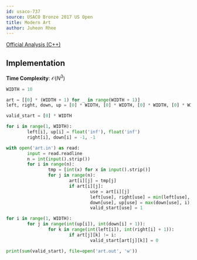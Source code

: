 ```yaml
---
id: usaco-737
source: USACO Bronze 2017 US Open
title: Modern Art
author: Juheon Rhee
---
```


[Official Analysis (C++)](http://www.usaco.org/current/data/sol_art_bronze_open17.html)

## Implementation
**Time Complexity**: $\mathcal O(N^3)$

<LanguageSection>

<PySection>

```py
WIDTH = 10

art = [[0] * (WIDTH + 1) for _ in range(WIDTH + 1)]
left, right, down, up = [0] * WIDTH, [0] * WIDTH, [0] * WIDTH, [0] * WIDTH

valid_start = [0] * WIDTH

for i in range(1, WIDTH):
        left[i], up[i] = float('inf'), float('inf')
        right[i], down[i] = -1, -1

with open('art.in') as read:
        input = read.readline
        n = int(input().strip())
        for i in range(n):
                tmp = [int(x) for x in input().strip()]
                for j in range(n):
                        art[i][j] = tmp[j]
                        if art[i][j]:
                                use = art[i][j]
                                left[use], right[use] = min(left[use], j), max(right[use], j)
                                down[use], up[use] = max(down[use], i), min(up[use], i)
                                valid_start[use] = 1

for i in range(1, WIDTH):
        for j in range(int(up[i]), int(down[i] + 1)):
                for k in range(int(left[i]), int(right[i] + 1)):
                        if art[j][k] != i:
                                valid_start[art[j][k]] = 0

print(sum(valid_start), file=open('art.out', 'w'))
```

</PySection>
</LanguageSection>




